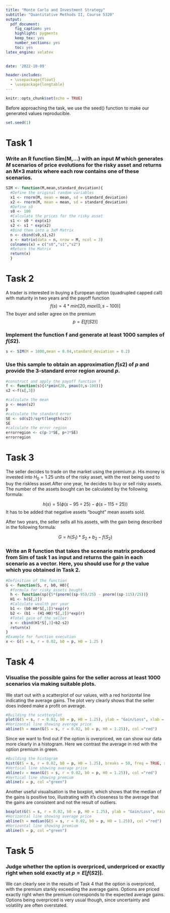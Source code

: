 ---
title: "Monte Carlo and Investment Strategy"
subtitle: "Quantitative Methods II, Course 5320"
output: 
  pdf_document:
    fig_caption: yes
    highlight: pygments
    keep_tex: yes
    number_sections: yes
    toc: yes
latex_engine: xelatex

  
date: '2022-10-09'

header-includes: 
  - \usepackage{float}
  - \usepackage{longtable}
---

\centering

\raggedright
```{r setup, include=FALSE}
knitr::opts_chunk$set(echo = TRUE)
```



\newpage



Before approaching the task, we use the seed() function to make our generated values reproducible.

```{r}
set.seed(1)
```

# Task 1

### Write an R function Sim(M,...) with an input _M_ which generates _M_ scenarios of price evolutions for the risky asset and returns an M×3 matrix where each row contains one of these scenarios.

```{r,}
SIM <- function(M,mean,standard_deviation){
  #Define the original random variables
  x1 <- rnorm(M, mean = mean, sd = standard_deviation)
  x2 <- rnorm(M, mean = mean, sd = standard_deviation)
  #Define s0
  s0 <- 100
  #Calculate the prices for the risky asset
  s1 <- s0 * exp(x1)
  s2 <- s1 * exp(x2)
  #Bind them into a 3xM Matrix
  n <- cbind(s0,s1,s2)
  x <- matrix(data = n, nrow = M, ncol = 3)
  colnames(x) = c("s0","s1","s2")
  #Return the Matrix
  return(x)
  }
```

# Task 2

A trader is interested in buying a European option (quadrupled capped call) with maturity in two years and the payoff function
$$f(s) = 4*min[20, max(0, s - 100)]$$
The buyer
and seller agree on the premium
$$p = E[f(S2)]$$


### Implement the function f and generate at least 1000 samples of $f(S2)$.
```{r,}
s <- SIM(M = 1000,mean = 0.04,standard_deviation = 0.2)
```

### Use this sample to obtain an approximation $f(s2)$ of _p_ and provide the 3-standard error region around _p_.
```{r,}
#construct and apply the payoff function f
f <- function(s){4*pmin(20, pmax(0,s-100))}
s2 <-f(s[,3])

#calculate the mean
p <- mean(s2)
p
#calculate the standard error
SE <- sd(s2)/sqrt(length(s2))
SE
#calculate the error region
errorregion <- c(p-3*SE, p+3*SE)
errorregion
```
# Task 3
The seller decides to trade on the market using the premium _p_. His money is invested into $H_0 = 1.25$ units of the risky asset, with the rest being used to buy the riskless asset.After one year, he decides to buy or sell risky assets. The number of the assets bought can be calculated by the following formula:

$$h(s) = 5(\phi(s - 95\div25) - \phi(s - 115\div25))$$
It has to be added that negative assets "bought" mean assets sold.

After two years, the seller sells all his assets, with the gain being described in the following formula:

$$G = h(S_1)*S_2 + b_2 - f(S_2)$$

### Write an R function that takes the scenario matrix produced from Sim of task 1 as input and returns the gain in each scenario as a vector. Here, you should use for _p_ the value which you obtained in Task 2. 
```{r,}
#Definition of the function
G <- function(S, r, b0, H0){
  #formula for risky assets bought
  h <- function(sp){5*(pnorm((sp-95)/25) - pnorm((sp-115)/25))}
  H1 <- h(S[,2])
  #Calculate wealth per year 
  b1 <- (b0-H0*S[,1])*exp(r)
  b2 <- (b1 - (H1-H0)*S[,2])*exp(r)
  #Total gain of the seller
  x <- cbind(H1*S[,3]+b2-s2)
  return(x)
}
#Example for function execution
x <- G(S = s, r = 0.02, b0 = p, H0 = 1.25 )
```

# Task 4

### Visualise the possible gains for the seller across at least 1000 scenarios via making suitable plots.

We start out with a scatterplot of our values, with a red horizontal line indicating the average gains. The plot very clearly shows that the seller does indeed make a profit on average.
```{r, echo = FALSE, out.width='350px', dpi=300, fig.align="center"}
#Building the scatterplot
plot(G(S = s, r = 0.02, b0 = p, H0 = 1.25), ylab = "Gain/Loss", xlab = "Iterations", main = "Scatterplot of seller's gain/loss")
#Horizontal line showing average price
abline(h = mean(G(S = s, r = 0.02, b0 = p, H0 = 1.25)), col ="red")
```

Since we want to find out if the option is overpriced, we can show our data more clearly in a histogram. Here we contrast the average in red with the option premium in green.
```{r, echo = FALSE, out.width='350px', dpi=300, fig.align="center"}
#Building the histogram
hist(G(S = s, r = 0.02, b0 = p, H0 = 1.25), breaks = 50, freq = TRUE, xlab = "Gain/Loss", main = "Histogram of of seller's gain/loss")
#Vertical line showing average price
abline(v = mean(G(S = s, r = 0.02, b0 = p, H0 = 1.25)), col ="red")
#Vertical line showing premium
abline(v = p, col ="green")
```
\newpage
Another useful visualisation is the boxplot, which shows that the median of the gains is positive too, illustrating with it's closeness to the average that the gains are consistent and not the result of outliers. 
```{r, echo = FALSE, out.width='350px', dpi=300, fig.align="center"}
boxplot(G(S = s, r = 0.02, b0 = p, H0 = 1.25), ylab = "Gain/Loss", main = "Boxplot of seller's gain/losst")
#Horizontal line showing average price
abline(h = median(G(S = s, r = 0.02, b0 = p, H0 = 1.25)), col ="red")
#Horizontal line showing premium
abline(h = p, col ="green")
```


# Task 5

### Judge whether the option is overpriced, underpriced or exactly right when sold exactly at $p = E[f(S2)]$.

We can clearly see in the results of Task 4 that the option is overpriced, with the premium starkly exceeding the average gains. Options are priced exactly right when the premium corresponds to the expected average gains. Options being overpriced is very usual though, since uncertainty and volatility are often overstated. 